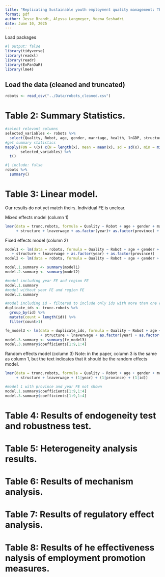 ```yaml
---
title: "Replicating Sustainable youth employment quality management: The impact of robotization in China by Fucheng Liang and Yi Liu"
format: pdf
author: Jesse Brandt, Alyssa Langmeyer, Veena Seshadri
date: June 10, 2025
---
```

Load packages
```r
#| output: false
library(tidyverse)
library(readxl)
library(readr)
library(ExPanDaR)
library(lme4)
```

## Load the data (cleaned and truncated)

```r
robots <- read_csv("../Data/robots_cleaned.csv")
```

# Table 2: Summary Statistics.

```r
#select relevant columns
selected_variables <- robots %>%
  select(Quality, Robot, age, gender, marriage, health, lnGDP, structure, lnaverwage)
#get summary statistics
mapply(FUN = \(x) c(N = length(x), mean = mean(x), sd = sd(x), min = min(x), max = max(x)),
       selected_variables) %>%
  t()
```


```r
#| include: false
robots %>%
  summary()
```



# Table 3: Linear model.
Our results do not yet match theirs. Individual FE is unclear.


Mixed effects model (column 1)
```r
lmer(data = trunc.robots, formula = Quality ~ Robot + age + gender + marriage + health + lnGDP
     + structure + lnaverwage + as.factor(year)+ as.factor(province) + (1|id))
```


Fixed effects model (column 2)

```r
model1 <- lm(data = robots, formula = Quality ~ Robot + age + gender + marriage + health + lnGDP
   + structure + lnaverwage + as.factor(year) + as.factor(province))
model2 <- lm(data = robots, formula = Quality ~ Robot + age + gender + marriage + health + lnGDP + structure + lnaverwage)

model.1.summary <- summary(model1)
model.2.summary <- summary(model2)

#model including year FE and region FE
model.1.summary
#model without year FE and region FE
model.2.summary

#model including id - filtered to include only ids with more than one observation
duplicate_ids <- trunc.robots %>%
  group_by(id) %>%
  mutate(count = length(id)) %>%
  filter(count>1)

fe_model3 <- lm(data = duplicate_ids, formula = Quality ~ Robot + age + gender + marriage + health + lnGDP
                + structure + lnaverwage + as.factor(year) + as.factor(province) + as.factor(id))
model.3.summary <- summary(fe_model3)
model.3.summary$coefficients[1:9,1:4]
```


Random effects model (column 3)
Note: in the paper, column 3 is the same as column 1, but the text indicates that it should be the random effects model.
```r
lmer(data = trunc.robots, formula = Quality ~ Robot + age + gender + marriage + health + lnGDP
     + structure + lnaverwage + (1|year) + (1|province) + (1|id))
```



```r
#model 1 with province and year FE not shown
model.1.summary$coefficients[1:9,1:4]
model.3.summary$coefficients[1:9,1:4]
```

# Table 4: Results of endogeneity test and robustness test.


# Table 5: Heterogeneity analysis results.

# Table 6: Results of mechanism analysis.

# Table 7: Results of regulatory effect analysis.

# Table 8: Results of he effectiveness nalysis of employment promotion measures. 
